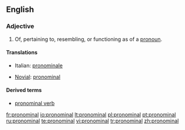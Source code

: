 ==English==

===Adjective===
{{en-adj}}

# Of, pertaining to, resembling, or functioning as of a [[pronoun]].

====Translations====
{{top}}
*Italian: [[pronominale]]
{{mid}}
*[[Novial]]: [[pronominal]]
{{bottom}}

====Derived terms====
*[[pronominal verb]]

[[fr:pronominal]]
[[io:pronominal]]
[[lt:pronominal]]
[[pl:pronominal]]
[[pt:pronominal]]
[[ru:pronominal]]
[[te:pronominal]]
[[vi:pronominal]]
[[tr:pronominal]]
[[zh:pronominal]]